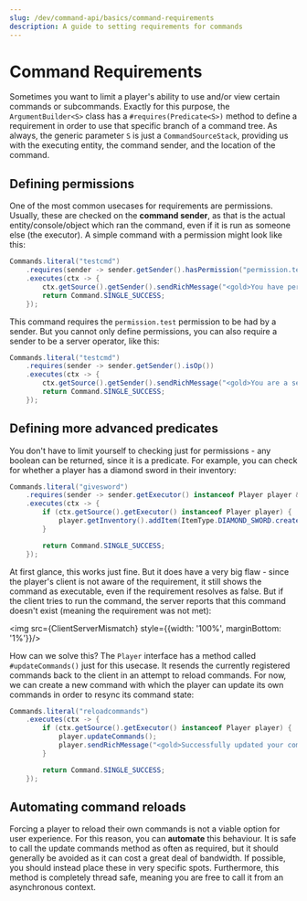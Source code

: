 ```yaml
---
slug: /dev/command-api/basics/command-requirements
description: A guide to setting requirements for commands
---
```



# Command Requirements
Sometimes you want to limit a player's ability to use and/or view certain commands or subcommands. Exactly for this purpose,
the `ArgumentBuilder<S>` class has a `#requires(Predicate<S>)` method to define a requirement in order to use that specific branch of a command tree.
As always, the generic parameter `S` is just a `CommandSourceStack`, providing us with the executing entity, the command sender, and the location of the command.

## Defining permissions
One of the most common usecases for requirements are permissions. Usually, these are checked on the **command sender**, as that is the actual entity/console/object
which ran the command, even if it is run as someone else (the executor). A simple command with a permission might look like this:

```java
Commands.literal("testcmd")
    .requires(sender -> sender.getSender().hasPermission("permission.test"))
    .executes(ctx -> {
        ctx.getSource().getSender().sendRichMessage("<gold>You have permission to run this command!");
        return Command.SINGLE_SUCCESS;
    });
```

This command requires the `permission.test` permission to be had by a sender.
But you cannot only define permissions, you can also require a sender to be a server operator, like this:

```java
Commands.literal("testcmd")
    .requires(sender -> sender.getSender().isOp())
    .executes(ctx -> {
        ctx.getSource().getSender().sendRichMessage("<gold>You are a server operator!");
        return Command.SINGLE_SUCCESS;
    });
```

## Defining more advanced predicates
You don't have to limit yourself to checking just for permissions - any boolean can be returned, since it is a predicate. For example, you can check for whether
a player has a diamond sword in their inventory:

```java
Commands.literal("givesword")
    .requires(sender -> sender.getExecutor() instanceof Player player && !player.getInventory().contains(Material.DIAMOND_SWORD))
    .executes(ctx -> {
        if (ctx.getSource().getExecutor() instanceof Player player) {
            player.getInventory().addItem(ItemType.DIAMOND_SWORD.createItemStack());
        }

        return Command.SINGLE_SUCCESS;
    });
```

At first glance, this works just fine. But it does have a very big flaw - since the player's client is not aware of the requirement, it still shows the command
as executable, even if the requirement resolves as false. But if the client tries to run the command, the server reports that this command doesn't exist (meaning
the requirement was not met):

<img src={ClientServerMismatch} style={{width: '100%', marginBottom: '1%'}}/>

How can we solve this? The `Player` interface has a method called `#updateCommands()` just for this usecase. It resends the currently registered commands back to the
client in an attempt to reload commands. For now, we can create a new command with which the player can update its own commands in order to resync its command state:

```java
Commands.literal("reloadcommands")
    .executes(ctx -> {
        if (ctx.getSource().getExecutor() instanceof Player player) {
            player.updateCommands();
            player.sendRichMessage("<gold>Successfully updated your commands!");
        }

        return Command.SINGLE_SUCCESS;
    });
```

## Automating command reloads
Forcing a player to reload their own commands is not a viable option for user experience. For this reason, you can **automate** this behaviour. It is safe to call
the update commands method as often as required, but it should generally be avoided as it can cost a great deal of bandwidth. If possible, you should instead place
these in very specific spots. Furthermore, this method is completely thread safe, meaning you are free to call it from an asynchronous context.